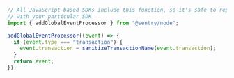 ```javascript
// All JavaScript-based SDKs include this function, so it's safe to replace `@sentry/node`
// with your particular SDK
import { addGlobalEventProcessor } from "@sentry/node";

addGlobalEventProcessor((event) => {
  if (event.type === "transaction") {
    event.transaction = sanitizeTransactionName(event.transaction);
  }
  return event;
});
```
